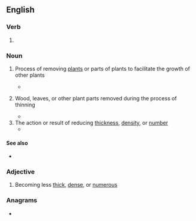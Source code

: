 ==English==

===Verb===
{{head|en|present participle}}

# {{present participle of|thin|lang=en|nocat=1}}

===Noun===
{{wikipedia}}
{{en-noun}}

# {{lb|en|agriculture|forestry}} Process of removing [[plant]]s or parts of plants to facilitate the growth of other plants
#* {{quote-journal|1881|Indiana State Board of Agriculture|Forestry|Annual Report of the Indiana State Board of Agriculture|http://www.worldcat.org/title/thirtieth-annual-report-of-the-indiana-state-board-of-agriculture-1880/oclc/978381658|232|The trimming, pruning and '''thinning''' must be managed with care. Some need more '''thinning''' than others.}}
# {{lb|en|agriculture|forestry}} Wood, leaves, or other plant parts removed during the process of thinning
#* {{quote-journal|1878|Wisconsin State Horticultural Society|Trees for the roadside and farm|Annual report of the Wisconsin State Horticultural Society|http://www.worldcat.org/title/annual-report-of-the-wisconsin-state-horticultural-society/oclc/607309521|59|but with a suitable mixture of early and late maturing kinds, the young hickories, ashs and larches can be utilized as '''thinnings''', at a profit. In estimating the value of the '''thinnings''' upon the basis of Prof. Sargent's estimate of the acreage yield of hoop poles from hickory plantations,}}
# The action or result of reducing [[thickness]], [[density]], or [[number]]
#* {{quote-book|1885|Robert Barnes|A System of Obstetric Medicine and Surgery, volume 2|http://www.worldcat.org/title/system-of-obstetric-medicine-and-surgery-vol-2/oclc/924416092|614|It is highly likely that this '''thinning''' was not atrophic or pathological, but simply the '''thinning''' from stretching under the forces of labor, as Bandl and others explain it.}}

====See also====
* {{l|en|pruning}}

===Adjective===
{{en-adjective|-|more}}

# Becoming less [[thick]], [[dense]], or [[numerous]]
#: {{usex|en|'''thinning''' hair}}

===Anagrams===
* {{anagrams|en|a=ghiinnnt|ninthing}}